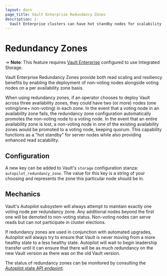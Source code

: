 ```yaml
---
layout: docs
page_title: Vault Enterprise Redundancy Zones
description: |-
  Vault Enterprise clusters can have hot standby nodes for scalability and resiliency.
---
```


# Redundancy Zones

-> **Note**: This feature requires [Vault Enterprise](https://www.hashicorp.com/products/vault/)
configured to use Integrated Storage.

Vault Enterprise Redundancy Zones provide both read scaling and resiliency benefits by enabling
the deployment of non-voting nodes alongside voting nodes on a per availability zone basis.

When using redundancy zones, if an operator chooses to deploy Vault across three availability zones,
they could have two (or more) nodes (one voting/one+ non-voting) in each zone. In the event that a
voting node in an availability zone fails, the redundancy zone configuration automatically
promotes the non-voting node to a voting node. In the event that an entire availability zone is
lost, a non-voting node in one of the existing availability zones would be promoted to a voting
node, keeping quorum. This capability functions as a "hot standby" for server nodes while also
providing enhanced read scalability.

## Configuration
A new key can be added to Vault's `storage` configuration stanza: `autopilot_redundancy_zone`.
The value for this key is a string of your choosing and represents the zone this particular node
should be in.

## Mechanics
Vault's Autopilot subsystem will always attempt to maintain exactly one voting node per redundancy
zone. Any additional nodes beyond the first one will be demoted to non-voting status. Non-voting
nodes can serve reads but can not participate in cluster elections.

If redundancy zones are used in conjunction with automated upgrades, Autopilot will always try to
ensure that Vault is never moving from a more healthy state to a less healthy state. Autopilot will
wait to begin leadership transfer until it can ensure that there will be as much redundancy on the
new Vault version as there was on the old Vault version.

The status of redundancy zones can be monitored by consulting the [Autopilot state API endpoint](/vault/api-docs/system/storage/raftautopilot#get-cluster-state).
